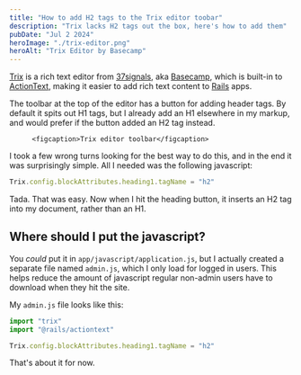```yaml
---
title: "How to add H2 tags to the Trix editor toobar"
description: "Trix lacks H2 tags out the box, here's how to add them"
pubDate: "Jul 2 2024"
heroImage: "./trix-editor.png"
heroAlt: "Trix Editor by Basecamp"
---
```



[Trix](https://trix-editor.org/) is a rich text editor from [37signals](https://37signals.com/), aka [Basecamp](https://basecamp.com/), which is built-in to [ActionText](https://guides.rubyonrails.org/action_text_overview.html), making it easier to add rich text content to [Rails](https://rubyonrails.org/) apps.

The toolbar at the top of the editor has a button for adding header tags. By default it spits out H1 tags, but I already add an H1 elsewhere in my markup, and would prefer if the button added an H2 tag instead.

<figure class="figure">
  <Picture
    src={trixToolbar}
    alt="Trix editor toolbar"
    width={800}
    height={450}
    formats={["avif", "webp", "jpg", "png"]} />

    <figcaption>Trix editor toolbar</figcaption>
</figure>

I took a few wrong turns looking for the best way to do this, and in the end it was surprisingly simple. All I needed was the following javascript:

```javascript
Trix.config.blockAttributes.heading1.tagName = "h2"
```

Tada. That was easy.  Now when I hit the heading button, it inserts an H2 tag into my document, rather than an H1.

## Where should I put the javascript?

You _could_ put it in `app/javascript/application.js`, but I actually created a separate file named `admin.js`, which I only load for logged in users. This helps reduce the amount of javascript regular non-admin users have to download when they hit the site.

My `admin.js` file looks like this:

```javascript
import "trix"
import "@rails/actiontext"

Trix.config.blockAttributes.heading1.tagName = "h2"
```

That's about it for now.